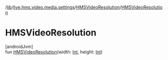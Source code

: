 /[lib](/api-reference/android/v2/home/content)/[live.hms.video.media.settings](../index)/[HMSVideoResolution](index)/[HMSVideoResolution](-h-m-s-video-resolution)

# HMSVideoResolution

[androidJvm]\
fun [HMSVideoResolution](-h-m-s-video-resolution)(width: [Int](https://kotlinlang.org/api/latest/jvm/stdlib/kotlin/-int/index.html), height: [Int](https://kotlinlang.org/api/latest/jvm/stdlib/kotlin/-int/index.html))
